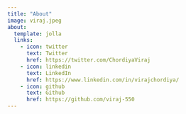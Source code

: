 ```yaml
---
title: "About"
image: viraj.jpeg
about:
  template: jolla
  links:
    - icon: twitter
      text: Twitter
      href: https://twitter.com/ChordiyaViraj
    - icon: linkedin
      text: LinkedIn
      href: https://www.linkedin.com/in/virajchordiya/
    - icon: github
      text: Github
      href: https://github.com/viraj-550
---
```


